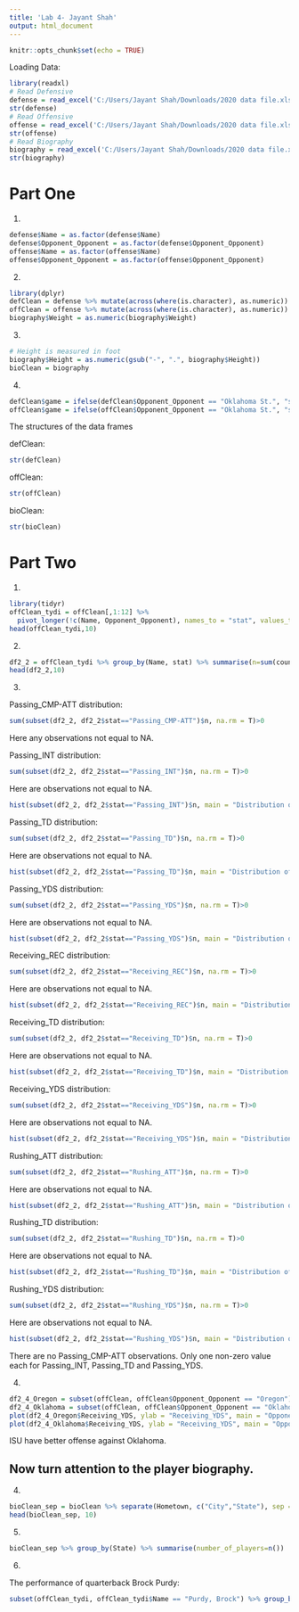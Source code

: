 ```yaml
---
title: 'Lab 4- Jayant Shah'
output: html_document
---
```


```r
knitr::opts_chunk$set(echo = TRUE)
```

Loading Data:

```r
library(readxl)
# Read Defensive
defense = read_excel('C:/Users/Jayant Shah/Downloads/2020 data file.xlsx', sheet = 'Defensive')
str(defense)
# Read Offensive
offense = read_excel('C:/Users/Jayant Shah/Downloads/2020 data file.xlsx', sheet = 'Offensive')
str(offense)
# Read Biography
biography = read_excel('C:/Users/Jayant Shah/Downloads/2020 data file.xlsx', sheet = 'Biography')
str(biography)
```

# Part One

1. 

```r
defense$Name = as.factor(defense$Name)
defense$Opponent_Opponent = as.factor(defense$Opponent_Opponent)
offense$Name = as.factor(offense$Name)
offense$Opponent_Opponent = as.factor(offense$Opponent_Opponent)
```

2.

```r
library(dplyr)
defClean = defense %>% mutate(across(where(is.character), as.numeric))
offClean = offense %>% mutate(across(where(is.character), as.numeric))
biography$Weight = as.numeric(biography$Weight)
```

3. 

```r
# Height is measured in foot
biography$Height = as.numeric(gsub("-", ".", biography$Height))
bioClean = biography
```

4.

```r
defClean$game = ifelse(defClean$Opponent_Opponent == "Oklahoma St.", "second", "first")
offClean$game = ifelse(offClean$Opponent_Opponent == "Oklahoma St.", "second", "first")
```

The structures of the data frames

defClean:

```r
str(defClean)
```

offClean:

```r
str(offClean)
```


bioClean:

```r
str(bioClean)
```

# Part Two

1.

```r
library(tidyr)
offClean_tydi = offClean[,1:12] %>%
  pivot_longer(!c(Name, Opponent_Opponent), names_to = "stat", values_to = "count")
head(offClean_tydi,10)
```

2. 

```r
df2_2 = offClean_tydi %>% group_by(Name, stat) %>% summarise(n=sum(count))
head(df2_2,10)
```

3.

Passing_CMP-ATT distribution:

```r
sum(subset(df2_2, df2_2$stat=="Passing_CMP-ATT")$n, na.rm = T)>0
```

Here any observations not equal to NA.

Passing_INT distribution:

```r
sum(subset(df2_2, df2_2$stat=="Passing_INT")$n, na.rm = T)>0
```
Here are observations not equal to NA.

```r
hist(subset(df2_2, df2_2$stat=="Passing_INT")$n, main = "Distribution of Passing_INT", xlab = "Passing_INT", breaks = 10)
```

Passing_TD distribution:

```r
sum(subset(df2_2, df2_2$stat=="Passing_TD")$n, na.rm = T)>0
```
Here are observations not equal to NA.

```r
hist(subset(df2_2, df2_2$stat=="Passing_TD")$n, main = "Distribution of Passing_TD", xlab = "Passing_TD", breaks = 10)
```

Passing_YDS distribution:

```r
sum(subset(df2_2, df2_2$stat=="Passing_YDS")$n, na.rm = T)>0
```
Here are observations not equal to NA.

```r
hist(subset(df2_2, df2_2$stat=="Passing_YDS")$n, main = "Distribution of Passing_YDS", xlab = "Passing_YDS", breaks = 10)
```

Receiving_REC distribution:

```r
sum(subset(df2_2, df2_2$stat=="Receiving_REC")$n, na.rm = T)>0
```
Here are observations not equal to NA.

```r
hist(subset(df2_2, df2_2$stat=="Receiving_REC")$n, main = "Distribution of Receiving_REC", xlab = "Receiving_REC", breaks = 10)
```

Receiving_TD distribution:

```r
sum(subset(df2_2, df2_2$stat=="Receiving_TD")$n, na.rm = T)>0
```
Here are observations not equal to NA.

```r
hist(subset(df2_2, df2_2$stat=="Receiving_TD")$n, main = "Distribution of Receiving_TD", xlab = "Receiving_TD", breaks = 10)
```


Receiving_YDS distribution:

```r
sum(subset(df2_2, df2_2$stat=="Receiving_YDS")$n, na.rm = T)>0
```
Here are observations not equal to NA.

```r
hist(subset(df2_2, df2_2$stat=="Receiving_YDS")$n, main = "Distribution of Receiving_YDS", xlab = "Receiving_YDS", breaks = 10)
```

Rushing_ATT distribution:

```r
sum(subset(df2_2, df2_2$stat=="Rushing_ATT")$n, na.rm = T)>0
```
Here are observations not equal to NA.

```r
hist(subset(df2_2, df2_2$stat=="Rushing_ATT")$n, main = "Distribution of Rushing_ATT", xlab = "Rushing_ATT", breaks = 10)
```

Rushing_TD distribution:

```r
sum(subset(df2_2, df2_2$stat=="Rushing_TD")$n, na.rm = T)>0
```
Here are observations not equal to NA.

```r
hist(subset(df2_2, df2_2$stat=="Rushing_TD")$n, main = "Distribution of Rushing_TD", xlab = "Rushing_TD", breaks = 10)
```

Rushing_YDS distribution:

```r
sum(subset(df2_2, df2_2$stat=="Rushing_YDS")$n, na.rm = T)>0
```
Here are observations not equal to NA.

```r
hist(subset(df2_2, df2_2$stat=="Rushing_YDS")$n, main = "Distribution of Rushing_YDS", xlab = "Rushing_YDS", breaks = 10)
```


There are no Passing_CMP-ATT observations. Only one non-zero value each for Passing_INT, Passing_TD and Passing_YDS.

4. 

```r
df2_4_Oregon = subset(offClean, offClean$Opponent_Opponent == "Oregon")
df2_4_Oklahoma = subset(offClean, offClean$Opponent_Opponent == "Oklahoma")
plot(df2_4_Oregon$Receiving_YDS, ylab = "Receiving_YDS", main = "Opponent Oregon")
plot(df2_4_Oklahoma$Receiving_YDS, ylab = "Receiving_YDS", main = "Opponent Oklahoma")
```

ISU have better offense against Oklahoma.

## Now turn attention to the player biography.

4.

```r
bioClean_sep = bioClean %>% separate(Hometown, c("City","State"), sep = "([,])")
head(bioClean_sep, 10)
```

5.

```r
bioClean_sep %>% group_by(State) %>% summarise(number_of_players=n())
```

6.

The performance of quarterback Brock Purdy:
 
```r
subset(offClean_tydi, offClean_tydi$Name == "Purdy, Brock") %>% group_by(stat) %>% summarise(n=sum(count))
```


